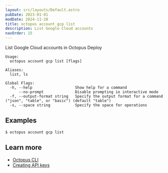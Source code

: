 ```yaml
---
layout: src/layouts/Default.astro
pubDate: 2023-01-01
modDate: 2024-11-20
title: octopus account gcp list
description: List Google Cloud accounts
navOrder: 15
---
```


List Google Cloud accounts in Octopus Deploy

```
Usage:
  octopus account gcp list [flags]

Aliases:
  list, ls

Global Flags:
  -h, --help                   Show help for a command
      --no-prompt              Disable prompting in interactive mode
  -f, --output-format string   Specify the output format for a command ("json", "table", or "basic") (default "table")
  -s, --space string           Specify the space for operations

```

## Examples

<SamplesInstance />

```
$ octopus account gcp list

```

## Learn more

- [Octopus CLI](/docs/octopus-rest-api/cli)
- [Creating API keys](/docs/octopus-rest-api/how-to-create-an-api-key)